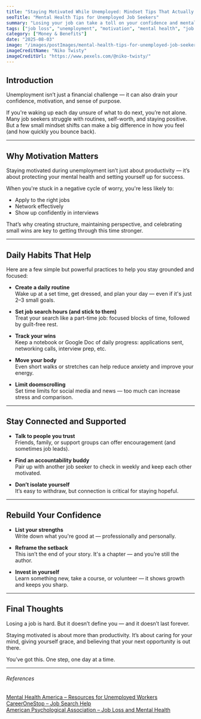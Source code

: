 ```yaml
---
title: "Staying Motivated While Unemployed: Mindset Tips That Actually Work"
seoTitle: "Mental Health Tips for Unemployed Job Seekers"
summary: "Losing your job can take a toll on your confidence and mental health. Here are simple ways to stay motivated, focused, and emotionally strong while looking for your next opportunity."
tags: ["job loss", "unemployment", "motivation", "mental health", "job search"]
category: ["Money & Benefits"]
date: "2025-08-03"
image: "/images/postImages/mental-health-tips-for-unemployed-job-seekers.jpg"
imageCreditName: "Niko Twisty"
imageCreditUrl: "https://www.pexels.com/@niko-twisty/"
---
```


## Introduction

Unemployment isn’t just a financial challenge — it can also drain your confidence, motivation, and sense of purpose.

If you're waking up each day unsure of what to do next, you’re not alone. Many job seekers struggle with routines, self-worth, and staying positive. But a few small mindset shifts can make a big difference in how you feel (and how quickly you bounce back).

<BenefitsCtaBanner />

***

## Why Motivation Matters

Staying motivated during unemployment isn’t just about productivity — it’s about protecting your mental health and setting yourself up for success.

When you're stuck in a negative cycle of worry, you're less likely to:

- Apply to the right jobs
- Network effectively
- Show up confidently in interviews

That’s why creating structure, maintaining perspective, and celebrating small wins are key to getting through this time stronger.

***

## Daily Habits That Help

Here are a few simple but powerful practices to help you stay grounded and focused:

- **Create a daily routine**  
  Wake up at a set time, get dressed, and plan your day — even if it's just 2–3 small goals.

- **Set job search hours (and stick to them)**  
  Treat your search like a part-time job: focused blocks of time, followed by guilt-free rest.

- **Track your wins**  
  Keep a notebook or Google Doc of daily progress: applications sent, networking calls, interview prep, etc.

- **Move your body**  
  Even short walks or stretches can help reduce anxiety and improve your energy.

- **Limit doomscrolling**  
  Set time limits for social media and news — too much can increase stress and comparison.

***

## Stay Connected and Supported

- **Talk to people you trust**  
  Friends, family, or support groups can offer encouragement (and sometimes job leads).

- **Find an accountability buddy**  
  Pair up with another job seeker to check in weekly and keep each other motivated.

- **Don’t isolate yourself**  
  It’s easy to withdraw, but connection is critical for staying hopeful.

***

## Rebuild Your Confidence

- **List your strengths**  
  Write down what you're good at — professionally and personally.

- **Reframe the setback**  
  This isn’t the end of your story. It's a chapter — and you’re still the author.

- **Invest in yourself**  
  Learn something new, take a course, or volunteer — it shows growth and keeps you sharp.

<AffiliateCtaBanner affiliate="teal" />

***

## Final Thoughts

Losing a job is hard. But it doesn’t define you — and it doesn’t last forever.

Staying motivated is about more than productivity. It’s about caring for your mind, giving yourself grace, and believing that your next opportunity is out there.

You’ve got this. One step, one day at a time.

***

###### References

<div className="references">
<a href="https://www.mhanational.org/" target="_blank" rel="noopener noreferrer">Mental Health America – Resources for Unemployed Workers</a><br />
<a href="https://www.careeronestop.org/" target="_blank" rel="noopener noreferrer">CareerOneStop – Job Search Help</a><br />
<a href="https://www.apa.org/news/press/releases/stress/2020/report" target="_blank" rel="noopener noreferrer">American Psychological Association – Job Loss and Mental Health</a>
</div>
